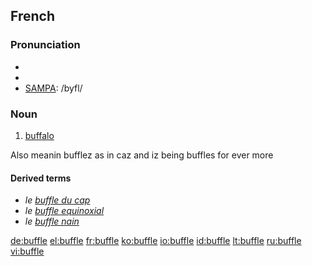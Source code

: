 ==French==

===Pronunciation===
* {{audio|Fr-buffle.ogg|audio}}
* {{IPA|lang=fr|/byfl/}}
* [[w:SAMPA|SAMPA]]: /byfl/

===Noun===
{{fr-noun|m}}

# [[buffalo]]
Also meanin bufflez as in caz and iz being buffles for ever more

====Derived terms====
* ''le [[buffle du cap]]''
* ''le [[buffle equinoxial]]''
* ''le [[buffle nain]]''

[[de:buffle]]
[[el:buffle]]
[[fr:buffle]]
[[ko:buffle]]
[[io:buffle]]
[[id:buffle]]
[[lt:buffle]]
[[ru:buffle]]
[[vi:buffle]]